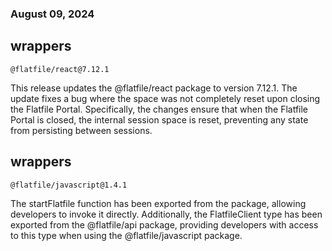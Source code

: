 ### August 09, 2024

## wrappers

`@flatfile/react@7.12.1`

This release updates the @flatfile/react package to version 7.12.1. The update
fixes a bug where the space was not completely reset upon closing the Flatfile
Portal. Specifically, the changes ensure that when the Flatfile Portal is
closed, the internal session space is reset, preventing any state from
persisting between sessions.

## wrappers

`@flatfile/javascript@1.4.1`

The startFlatfile function has been exported from the package, allowing
developers to invoke it directly. Additionally, the FlatfileClient type has been
exported from the @flatfile/api package, providing developers with access to
this type when using the @flatfile/javascript package.
